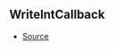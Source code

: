 ## WriteIntCallback



- [Source](https://github.com/Androz2091/discord-player/blob/4177c53/packages/equalizer/src/equalizer/ChannelProcessor.ts#L4)